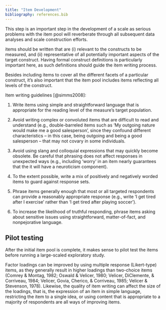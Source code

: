```yaml
---
title: "Item Development"
bibliography: references.bib
---
```


This step is an important step in the development of a scale as serious problems with the item pool will reverberate through all subsequent data analyses and scale construction efforts.

items should be written that are (i) relevant to the constructs to be measured, and (ii) representative of all potentially important aspects of the target construct. Having formal construct definitions is particularly important here, as such definitions should guide the item writing process.

Besides including items to cover all the different facets of a particular construct, it's also important that the item pool includes items reflecting all levels of the construct.

Item writing guidelines [@simms2008]:

1.  Write items using simple and straightforward language that is appropriate for the reading level of the measure's target population.

2.  Avoid writing complex or convoluted items that are difficult to read and understand (e.g., double-barreled items such as 'My outgoing nature would make me a good salesperson', since they confound different characteristics -- in this case, being outgoing and being a good salesperson -- that may not covary in some individuals.

3.  Avoid using slang and colloquial expressions that may quickly become obsolete. Be careful that phrasing does not affect responses in unexpected ways (e.g., including 'worry' in an item nearly guarantees that the it will have a neuroticism component).

4.  To the extent possible, write a mix of positively and negatively worded items to guard against response sets.

5.  Phrase items generally enough that most or all targeted respondents can provide a reasonably appropriate response (e.g., write 'I get tired after I exercise' rather than 'I get tired after playing soccer').

6.  To increase the likelihood of truthful responding, phrase items asking about sensitive issues using straightforward, matter-of-fact, and nonpejorative language.

## Pilot testing

After the initial item pool is complete, it makes sense to pilot test the items before running a large-scaled exploratory study.

Factor loadings can be improved by using multiple response (Likert-type) items, as they generally result in higher loadings than two-choice items (Comrey & Montag, 1982; Oswald & Velicer, 1980; Velicer, DiClemente, & Corriveau, 1984; Velicer, Govia, Cherico, & Corriveau, 1985; Velicer & Stevenson, 1978). Likewise, the quality of item writing can affect the size of the loadings, that is, the expression of an item in simple language, restricting the item to a single idea, or using content that is appropriate to a majority of respondents are all ways of improving items.
